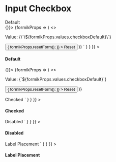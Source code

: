 
<Meta title="Input Checkbox" component={InputCheckbox} />

# Input Checkbox

<Canvas>
  <Story
    name="Input Checkbox Default"
    parameters={{
      docs: {
        source: {
          code: dedent`
          <h4>Default</h4>
          <Form enableReinitialize={true} initialValues={{ checkboxDefault: false }} onSubmit={() => {}}>
            {formikProps => (
              <>
                <p>Value: {\`\${formikProps.values.checkboxDefault}\`}</p>
                <InputCheckbox name="checkboxDefault" label="Default checkbox" formikProps={formikProps} />
                <Button
                  onClick={() => {
                    formikProps.resetForm();
                  }}
                >
                  Reset
                </Button>
              </>
            )}
          </Form>`
        }
      }
    }}
  >
    <div className="input-checkbox-story">
      <h4>Default</h4>
      <Form enableReinitialize={true} initialValues={{ checkboxDefault: false }} onSubmit={() => {}}>
        {formikProps => (
          <>
            <p>Value: {`${formikProps.values.checkboxDefault}`}</p>
            <InputCheckbox name="checkboxDefault" label="Default checkbox" formikProps={formikProps} />
            <Button
              onClick={() => {
                formikProps.resetForm();
              }}
            >
              Reset
            </Button>
          </>
        )}
      </Form>
    </div>
  </Story>
  <Story
    name="Input Checkbox Checked"
    parameters={{
      docs: {
        source: {
          code: dedent`
            <h4>Checked</h4>
            <InputCheckbox name="checkboxChecked" label="Checked checkbox" checked={true} />`
        }
      }
    }}
  >
    <div className="input-checkbox-story">
      <h4>Checked</h4>
      <InputCheckbox name="checkboxChecked" label="Checked checkbox" checked={true} />
    </div>
  </Story>
  <Story
    name="Input Checkbox Disabled"
    parameters={{
      docs: {
        source: {
          code: dedent`
            <h4>Disabled</h4>
            <InputCheckbox name="checkboxDisabled" label="Disabled checkbox" disabled={true} />`
        }
      }
    }}
  >
    <div className="input-checkbox-story">
      <h4>Disabled</h4>
      <InputCheckbox name="checkboxDisabled" label="Disabled checkbox" disabled={true} />
    </div>
  </Story>
  <Story
    name="Input Checkbox Label Placement"
    parameters={{
      docs: {
        source: {
          code: dedent`
            <h4>Label Placement</h4>
            <InputCheckbox name="chedWithLabelEnd" label={\`Label placement "end"\`} labelPlacement="end" />
            <InputCheckbox name="switchWithLabeLStart" label={\`Label placement "start"\`} labelPlacement="start" />`
        }
      }
    }}
  >
    <div className="input-checkbox-story">
      <h4>Label Placement</h4>
      <InputCheckbox name="chedWithLabelEnd" label={`Label placement "end"`} labelPlacement="end" />
      <InputCheckbox name="switchWithLabeLStart" label={`Label placement "start"`} labelPlacement="start" />
    </div>
  </Story>
  <ArgsTable of={InputCheckbox} />
</Canvas>
